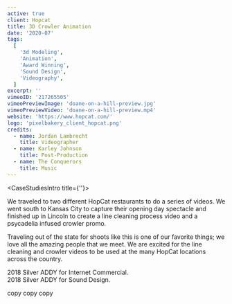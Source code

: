 ```yaml
---
active: true
client: Hopcat
title: 3D Crowler Animation
date: '2020-07'
tags:
  [
    '3d Modeling',
    'Animation',
    'Award Winning',
    'Sound Design',
    'Videography',
  ]
excerpt: ''
vimeoID: '217265505'
vimeoPreviewImage: 'doane-on-a-hill-preview.jpg'
vimeoPreviewVideo: 'doane-on-a-hill-preview.mp4'
website: 'https://www.hopcat.com/'
logo: 'pixelbakery_client_hopcat.png'
credits:
  - name: Jordan Lambrecht
    title: Videographer
  - name: Karley Johnson
    title: Post-Production
  - name: The Conquerors
    title: Music
---
```


<CaseStudiesIntro title={''}>

We traveled to two different HopCat restaurants to do a series of videos. We went south to Kansas City to capture their opening day spectacle and finished up in Lincoln to create a line cleaning process video and a psycadelia infused crowler promo.

Traveling out of the state for shoots like this is one of our favorite things; we love all the amazing people that we meet. We are excited for the line cleaning and crowler videos to be used at the many HopCat locations across the country.

2018 Silver ADDY for Internet Commercial.\
2018 Silver ADDY for Sound Design.

</CaseStudiesIntro>
<CaseStudiesTags/>
<CaseStudiesDescription textColor={'cream'} bgColor={'pink-light'} headerColor={'pink'} header={'Process'}>

copy copy copy

</CaseStudiesDescription>